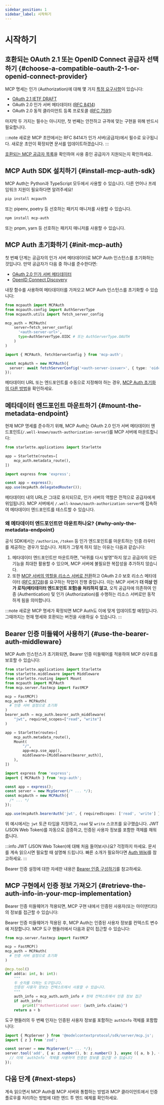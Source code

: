 ```yaml
---
sidebar_position: 1
sidebar_label: 시작하기
---
```



# 시작하기

## 호환되는 OAuth 2.1 또는 OpenID Connect 공급자 선택하기 \{#choose-a-compatible-oauth-2-1-or-openid-connect-provider}

MCP 명세는 인가 (Authorization)에 대해 몇 가지 [특정 요구사항](https://modelcontextprotocol.io/specification/2025-03-26/basic/authorization#1-3-standards-compliance)이 있습니다:

- [OAuth 2.1 IETF DRAFT](https://datatracker.ietf.org/doc/html/draft-ietf-oauth-v2-1-12)
- OAuth 2.0 인가 서버 메타데이터 ([RFC 8414](https://datatracker.ietf.org/doc/html/rfc8414))
- OAuth 2.0 동적 클라이언트 등록 프로토콜 ([RFC 7591](https://datatracker.ietf.org/doc/html/rfc7591))

마지막 두 가지는 필수는 아니지만, 첫 번째는 안전하고 규격에 맞는 구현을 위해 반드시 필요합니다.

:::note
새로운 MCP 초안에서는 RFC 8414가 인가 서버(공급자)에서 필수로 요구됩니다. 새로운 초안이 확정되면 문서를 업데이트하겠습니다.
:::

[호환되는 MCP 공급자 목록](/provider-list)을 확인하여 사용 중인 공급자가 지원되는지 확인하세요.

## MCP Auth SDK 설치하기 \{#install-mcp-auth-sdk}

MCP Auth는 Python과 TypeScript 모두에서 사용할 수 있습니다. 다른 언어나 프레임워크 지원이 필요하다면 알려주세요!

<Tabs groupId="sdk">
<TabItem value="python" label="Python">

```bash
pip install mcpauth
```

또는 pipenv, poetry 등 선호하는 패키지 매니저를 사용할 수 있습니다.

</TabItem>
<TabItem value="node" label="Node.js">

```bash
npm install mcp-auth
```

또는 pnpm, yarn 등 선호하는 패키지 매니저를 사용할 수 있습니다.

</TabItem>
</Tabs>

## MCP Auth 초기화하기 \{#init-mcp-auth}

첫 번째 단계는 공급자의 인가 서버 메타데이터로 MCP Auth 인스턴스를 초기화하는 것입니다. 만약 공급자가 다음 중 하나를 준수한다면:

- [OAuth 2.0 인가 서버 메타데이터](https://datatracker.ietf.org/doc/html/rfc8414)
- [OpenID Connect Discovery](https://openid.net/specs/openid-connect-discovery-1_0.html)

내장 함수를 사용하여 메타데이터를 가져오고 MCP Auth 인스턴스를 초기화할 수 있습니다:

<Tabs groupId="sdk">
<TabItem value="python" label="Python">

```python
from mcpauth import MCPAuth
from mcpauth.config import AuthServerType
from mcpauth.utils import fetch_server_config

mcp_auth = MCPAuth(
    server=fetch_server_config(
      '<auth-server-url>',
      type=AuthServerType.OIDC # 또는 AuthServerType.OAUTH
    )
)
```

</TabItem>
<TabItem value="node" label="Node.js">

```ts
import { MCPAuth, fetchServerConfig } from 'mcp-auth';

const mcpAuth = new MCPAuth({
  server: await fetchServerConfig('<auth-server-issuer>', { type: 'oidc' }), // 또는 'oauth'
});
```

</TabItem>
</Tabs>

메타데이터 URL 또는 엔드포인트를 수동으로 지정해야 하는 경우, [MCP Auth 초기화의 다른 방법](./configure-server/mcp-auth.mdx#other-ways)을 확인하세요.

## 메타데이터 엔드포인트 마운트하기 \{#mount-the-metadata-endpoint}

현재 MCP 명세를 준수하기 위해, MCP Auth는 OAuth 2.0 인가 서버 메타데이터 엔드포인트(`/.well-known/oauth-authorization-server`)를 MCP 서버에 마운트합니다:

<Tabs groupId="sdk">
<TabItem value="python" label="Python">

```python
from starlette.applications import Starlette

app = Starlette(routes=[
    mcp_auth.metadata_route(),
])
```

</TabItem>
<TabItem value="node" label="Node.js">

```ts
import express from 'express';

const app = express();
app.use(mcpAuth.delegatedRouter());
```

</TabItem>
</Tabs>

메타데이터 내의 URL은 그대로 유지되므로, 인가 서버의 역할은 전적으로 공급자에게 위임됩니다. MCP 서버에서 `/.well-known/oauth-authorization-server`에 접속하여 메타데이터 엔드포인트를 테스트할 수 있습니다.

### 왜 메타데이터 엔드포인트만 마운트하나요? \{#why-only-the-metadata-endpoint}

공식 SDK에서는 `/authorize`, `/token` 등 인가 엔드포인트를 마운트하는 인증 라우터를 제공하는 경우가 있습니다. 저희가 그렇게 하지 않는 이유는 다음과 같습니다:

1. 메타데이터 엔드포인트만 마운트하면, "바퀴를 다시 발명"하지 않고 공급자의 모든 기능을 최대한 활용할 수 있으며, MCP 서버에 불필요한 복잡성을 추가하지 않습니다.
2. 또한 [MCP 서버의 역할을 리소스 서버로 전환](https://github.com/modelcontextprotocol/modelcontextprotocol/issues/205)하고 OAuth 2.0 보호 리소스 메타데이터 ([RFC 9728](https://datatracker.ietf.org/doc/html/rfc9728))를 요구하는 작업이 진행 중입니다. 이는 MCP 서버가 **더 이상 인가 로직(메타데이터 엔드포인트 포함)을 처리하지 않고**, 오직 공급자에 의존하여 인증 (Authentication) 및 인가 (Authorization)를 수행하는 리소스 서버로만 동작하게 됨을 의미합니다.

:::note
새로운 MCP 명세가 확정되면 MCP Auth도 이에 맞게 업데이트할 예정입니다. 그때까지는 현재 명세와 호환되는 버전을 사용하실 수 있습니다.
:::

## Bearer 인증 미들웨어 사용하기 \{#use-the-bearer-auth-middleware}

MCP Auth 인스턴스가 초기화되면, Bearer 인증 미들웨어를 적용하여 MCP 라우트를 보호할 수 있습니다:

<Tabs groupId="sdk">
<TabItem value="python" label="Python">

```python
from starlette.applications import Starlette
from starlette.middleware import Middleware
from starlette.routing import Mount
from mcpauth import MCPAuth
from mcp.server.fastmcp import FastMCP

mcp = FastMCP()
mcp_auth = MCPAuth(
  # 인증 서버 설정으로 초기화
)
bearer_auth = mcp_auth.bearer_auth_middleware(
    "jwt", required_scopes=["read", "write"]
)

app = Starlette(routes=[
    mcp_auth.metadata_route(),
    Mount(
        "/",
        app=mcp.sse_app(),
        middleware=[Middleware(bearer_auth)],
    ),
])
```

</TabItem>
<TabItem value="node" label="Node.js">

```ts
import express from 'express';
import { MCPAuth } from 'mcp-auth';

const app = express();
const server = new McpServer(/* ... */);
const mcpAuth = new MCPAuth({
  /* ... */
});

app.use(mcpAuth.bearerAuth('jwt', { requiredScopes: ['read', 'write'] }));
```

</TabItem>
</Tabs>

위 예시에서는 `jwt` 토큰 타입을 지정하고, `read` 및 `write` 스코프를 요구했습니다. JWT (JSON Web Token)를 자동으로 검증하고, 인증된 사용자 정보를 포함한 객체를 채워줍니다.

:::info
JWT (JSON Web Token)에 대해 처음 들어보시나요? 걱정하지 마세요. 문서를 계속 읽으시면 필요할 때 설명해 드립니다. 빠른 소개가 필요하다면 [Auth Wiki](https://auth.wiki/jwt)를 참고하세요.
:::

Bearer 인증 설정에 대한 자세한 내용은 [Bearer 인증 구성하기](./configure-server/bearer-auth.mdx)를 참고하세요.

## MCP 구현에서 인증 정보 가져오기 \{#retrieve-the-auth-info-in-your-mcp-implementation}

Bearer 인증 미들웨어가 적용되면, MCP 구현 내에서 인증된 사용자(또는 아이덴티티)의 정보를 접근할 수 있습니다:

<Tabs groupId="sdk">
<TabItem value="python" label="Python">

Bearer 인증 미들웨어가 적용된 후, MCP Auth는 인증된 사용자 정보를 컨텍스트 변수에 저장합니다. MCP 도구 핸들러에서 다음과 같이 접근할 수 있습니다:

```python
from mcp.server.fastmcp import FastMCP

mcp = FastMCP()
mcp_auth = MCPAuth(
  # 인증 서버 설정으로 초기화
)

@mcp.tool()
def add(a: int, b: int):
    """
    두 숫자를 더하는 도구입니다.
    인증된 사용자 정보는 컨텍스트에서 사용할 수 있습니다.
    """
    auth_info = mcp_auth.auth_info # 현재 컨텍스트에서 인증 정보 접근
    if auth_info:
        print(f"Authenticated user: {auth_info.claims}")
    return a + b
```

</TabItem>
<TabItem value="node" label="Node.js">

도구 핸들러의 두 번째 인자는 인증된 사용자 정보를 포함하는 `authInfo` 객체를 포함합니다:

```ts
import { McpServer } from '@modelcontextprotocol/sdk/server/mcp.js';
import { z } from 'zod';

const server = new McpServer(/* ... */);
server.tool('add', { a: z.number(), b: z.number() }, async ({ a, b }, { authInfo }) => {
  // 이제 `authInfo` 객체를 사용하여 인증된 정보를 접근할 수 있습니다
});
```

</TabItem>
</Tabs>

## 다음 단계 \{#next-steps}

계속 읽으면서 MCP Auth를 MCP 서버와 통합하는 방법과 MCP 클라이언트에서 인증 플로우를 처리하는 방법에 대한 엔드 투 엔드 예제를 확인하세요.
